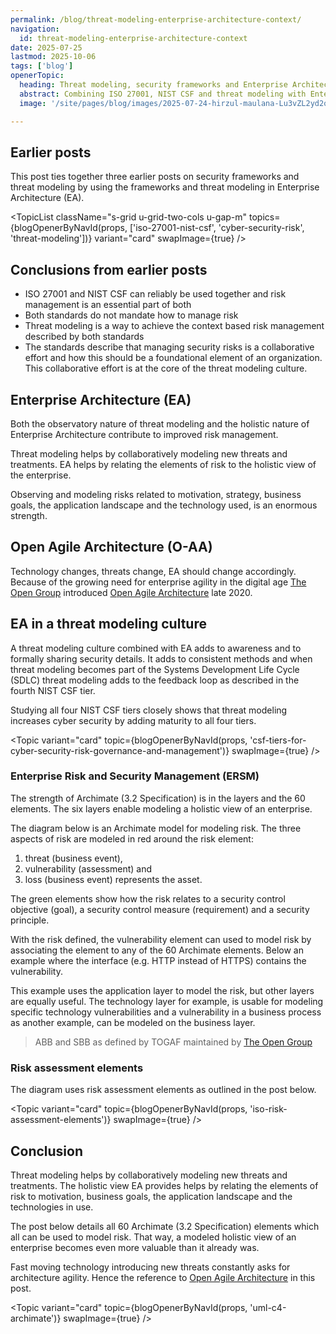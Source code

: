 ```yaml
---
permalink: /blog/threat-modeling-enterprise-architecture-context/
navigation:
  id: threat-modeling-enterprise-architecture-context
date: 2025-07-25
lastmod: 2025-10-06
tags: ['blog']
openerTopic:
  heading: Threat modeling, security frameworks and Enterprise Architecture
  abstract: Combining ISO 27001, NIST CSF and threat modeling with Enterprise Architecture strengthens all elements
  image: '/site/pages/blog/images/2025-07-24-hirzul-maulana-Lu3vZL2yd2o-unsplash.jpg'

---
```



## Earlier posts

This post ties together three earlier posts on security frameworks and threat
modeling by using the frameworks and threat modeling in Enterprise Architecture
(EA).

<TopicList
  className="s-grid u-grid-two-cols u-gap-m"
  topics={blogOpenerByNavId(props, ['iso-27001-nist-csf', 'cyber-security-risk', 'threat-modeling'])}
  variant="card"
  swapImage={true}
/>

## Conclusions from earlier posts

- ISO 27001 and NIST CSF can reliably be used together and risk management
  is an essential part of both
- Both standards do not mandate how to manage risk
- Threat modeling is a way to achieve the context based risk management
  described by both standards
- The standards describe that managing security risks is a collaborative effort
  and how this should be a foundational element of an organization. This
  collaborative effort is at the core of the threat modeling culture.

## Enterprise Architecture (EA)

Both the observatory nature of threat modeling and the holistic nature of
Enterprise Architecture contribute to improved risk management.

Threat modeling helps by collaboratively modeling new threats and treatments. EA
helps by relating the elements of risk to the holistic view of the enterprise.

Observing and modeling risks related to motivation, strategy, business goals,
the application landscape and the technology used, is an enormous strength.

## Open Agile Architecture (O-AA)

Technology changes, threats change, EA should change accordingly. Because of the
growing need for enterprise agility in the digital age [The Open
Group](https://www.opengroup.org) introduced [Open Agile
Architecture](https://www.opengroup.org/AgileArchitecture) late 2020.

## EA in a threat modeling culture

A threat modeling culture combined with EA adds to awareness and to formally
sharing security details. It adds to consistent methods and when threat modeling
becomes part of the Systems Development Life Cycle (SDLC) threat modeling adds
to the feedback loop as described in the fourth NIST CSF tier.

Studying all four NIST CSF tiers closely shows that threat modeling increases
cyber security by adding maturity to all four tiers.

<Topic variant="card" topic={blogOpenerByNavId(props, 'csf-tiers-for-cyber-security-risk-governance-and-management')} swapImage={true} />

### Enterprise Risk and Security Management (ERSM)

The strength of Archimate (3.2 Specification) is in the layers and the 60
elements. The six layers enable modeling a holistic view of an enterprise.

The diagram below is an Archimate model for modeling risk. The three aspects of
risk are modeled in red around the risk element:

1) threat (business event),
2) vulnerability (assessment) and
3) loss (business event) represents the asset.

The green elements show how the risk relates to a security control objective
(goal), a security control measure (requirement) and a security principle.

<Diagram src="/site/pages/blog/images-security-framework/ersm-base.svg" width="60rem" />

With the risk defined, the vulnerability element can used to model risk by
associating the element to any of the 60 Archimate elements. Below an example
where the interface (e.g. HTTP instead of HTTPS) contains the vulnerability.

This example uses the application layer to model the risk, but other layers are
equally useful. The technology layer for example, is usable for modeling
specific technology vulnerabilities and a vulnerability in a business process as
another example, can be modeled on the business layer.

> ABB and SBB as defined by TOGAF maintained by [The Open
Group](https://www.opengroup.org)

<Diagram src="/site/pages/blog/images-security-framework/ersm-example -abb-sbb.svg" width="60rem" />

### Risk assessment elements

The diagram uses risk assessment elements as outlined in the post below.

<Topic variant="card" topic={blogOpenerByNavId(props, 'iso-risk-assessment-elements')} swapImage={true} />

## Conclusion

Threat modeling helps by collaboratively modeling new threats and treatments.
The holistic view EA provides helps by relating the elements of risk to
motivation, business goals, the application landscape and the technologies in
use.

The post below details all 60 Archimate (3.2 Specification) elements which all
can be used to model risk. That way, a modeled holistic view of an enterprise
becomes even more valuable than it already was.

Fast moving technology introducing new threats constantly asks for architecture
agility. Hence the reference to [Open Agile
Architecture](https://www.opengroup.org/AgileArchitecture) in this post.

<Topic variant="card" topic={blogOpenerByNavId(props, 'uml-c4-archimate')} swapImage={true} />
